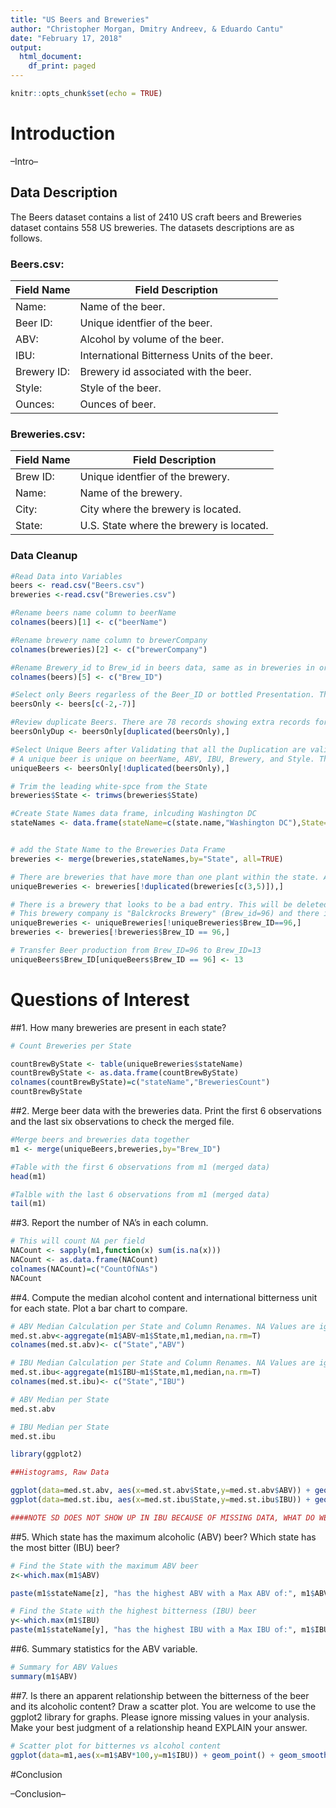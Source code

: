 ```yaml
---
title: "US Beers and Breweries"
author: "Christopher Morgan, Dmitry Andreev, & Eduardo Cantu"
date: "February 17, 2018"
output: 
  html_document:
    df_print: paged
---
```


```r
knitr::opts_chunk$set(echo = TRUE)
```

# Introduction
--Intro--

## Data Description
The Beers dataset contains a list of 2410 US craft beers and Breweries dataset contains 558 US
breweries. The datasets descriptions are as follows.


### Beers.csv:

Field Name | Field Description
-----------|--------------------
Name:      | Name of the beer.
Beer ID:   | Unique identfier of the beer.
ABV:       | Alcohol by volume of the beer.
IBU:       | International Bitterness Units of the beer.
Brewery ID:| Brewery id associated with the beer.
Style:     | Style of the beer.
Ounces:    | Ounces of beer.


### Breweries.csv:
Field Name | Field Description
-----------|--------------------
Brew ID:   | Unique identfier of the brewery.
Name:      | Name of the brewery.
City:      | City where the brewery is located.
State:     | U.S. State where the brewery is located.

### Data Cleanup
```r
#Read Data into Variables
beers <- read.csv("Beers.csv")
breweries <-read.csv("Breweries.csv")

#Rename beers name column to beerName
colnames(beers)[1] <- c("beerName")

#Rename brewery name column to brewerCompany
colnames(breweries)[2] <- c("brewerCompany")

#Rename Brewery_id to Brew_id in beers data, same as in breweries in order to merge data sets
colnames(beers)[5] <- c("Brew_ID")

#Select only Beers regarless of the Beer_ID or bottled Presentation. This will only give all produced beers.
beersOnly <- beers[c(-2,-7)]

#Review duplicate Beers. There are 78 records showing extra records for existing beers.
beersOnlyDup <- beersOnly[duplicated(beersOnly),]

#Select Unique Beers after Validating that all the Duplication are valid. However, there are still seem to be duplicates of the beers, due to the year that was produced. For this exercise beers produced on different years will be consider different, and not duplicated.
# A unique beer is unique on beerName, ABV, IBU, Brewery, and Style. The Beer_ID and the Ounces were removed.
uniqueBeers <- beersOnly[!duplicated(beersOnly),]

# Trim the leading white-spce from the State
breweries$State <- trimws(breweries$State)

#Create State Names data frame, inlcuding Washington DC
stateNames <- data.frame(stateName=c(state.name,"Washington DC"),State=c(state.abb,"DC"))


# add the State Name to the Breweries Data Frame
breweries <- merge(breweries,stateNames,by="State", all=TRUE)

# There are breweries that have more than one plant within the state. And the production of the beers would be split into those breweries. Therefore, we will have unique breweries per state for counting porpuses.
uniqueBreweries <- breweries[!duplicated(breweries[c(3,5)]),]

# There is a brewery that looks to be a bad entry. This will be deleted and assing all the beers produced at this location to the correct location. 
# This brewery company is "Balckrocks Brewery" (Brew_id=96) and there is an entry in Masachussets where there is no such town, and it will be removed. All the beers poduced at this location will be assigned to the Minnesota location.
uniqueBreweries <- uniqueBreweries[!uniqueBreweries$Brew_ID==96,]
breweries <- breweries[!breweries$Brew_ID == 96,]

# Transfer Beer production from Brew_ID=96 to Brew_ID=13
uniqueBeers$Brew_ID[uniqueBeers$Brew_ID == 96] <- 13 


```
# Questions of Interest

##1. How many breweries are present in each state?
```r
# Count Breweries per State

countBrewByState <- table(uniqueBreweries$stateName)
countBrewByState <- as.data.frame(countBrewByState)
colnames(countBrewByState)=c("stateName","BreweriesCount")
countBrewByState
```

##2. Merge beer data with the breweries data. Print the first 6 observations and the last six observations to check the merged file.

```r
#Merge beers and breweries data together
m1 <- merge(uniqueBeers,breweries,by="Brew_ID")

#Table with the first 6 observations from m1 (merged data)
head(m1)

#Talble with the last 6 observations from m1 (merged data)
tail(m1)

```

##3. Report the number of NA's in each column.
``` r
# This will count NA per field
NACount <- sapply(m1,function(x) sum(is.na(x)))
NACount <- as.data.frame(NACount)
colnames(NACount)=c("CountOfNAs")
NACount


```

##4. Compute the median alcohol content and international bitterness unit for each state. Plot a bar chart to compare.
```r
# ABV Median Calculation per State and Column Renames. NA Values are ignored.
med.st.abv<-aggregate(m1$ABV~m1$State,m1,median,na.rm=T)
colnames(med.st.abv)<- c("State","ABV")

# IBU Median Calculation per State and Column Renames. NA Values are ignored.
med.st.ibu<-aggregate(m1$IBU~m1$State,m1,median,na.rm=T)
colnames(med.st.ibu)<- c("State","IBU")

# ABV Median per State 
med.st.abv

# IBU Median per State
med.st.ibu

library(ggplot2)

##Histograms, Raw Data

ggplot(data=med.st.abv, aes(x=med.st.abv$State,y=med.st.abv$ABV)) + geom_bar(stat="identity") + coord_flip()
ggplot(data=med.st.ibu, aes(x=med.st.ibu$State,y=med.st.ibu$IBU)) + geom_bar(stat="identity") + coord_flip()

####NOTE SD DOES NOT SHOW UP IN IBU BECAUSE OF MISSING DATA, WHAT DO WE DO WITH THIS???


```


##5. Which state has the maximum alcoholic (ABV) beer? Which state has the most bitter (IBU) beer?
```r
# Find the State with the maximum ABV beer
z<-which.max(m1$ABV)

paste(m1$stateName[z], "has the highest ABV with a Max ABV of:", m1$ABV[z])

# Find the State with the highest bitterness (IBU) beer
y<-which.max(m1$IBU)
paste(m1$stateName[y], "has the highest IBU with a Max IBU of:", m1$IBU[y])


```

##6. Summary statistics for the ABV variable.
``` r
# Summary for ABV Values
summary(m1$ABV)
```
##7. Is there an apparent relationship between the bitterness of the beer and its alcoholic content? Draw a scatter plot. You are welcome to use the ggplot2 library for graphs. Please ignore missing values in your analysis. Make your best judgment of a relationship heand EXPLAIN your answer.
``` r

# Scatter plot for bitternes vs alcohol content
ggplot(data=m1,aes(x=m1$ABV*100,y=m1$IBU)) + geom_point() + geom_smooth(method="lm") + xlab("Alcohol Content") + ylab("Bitternes") + ggtitle("Beer Bitternes vs Alcohol Content")

```

#Conclusion

--Conclusion--

